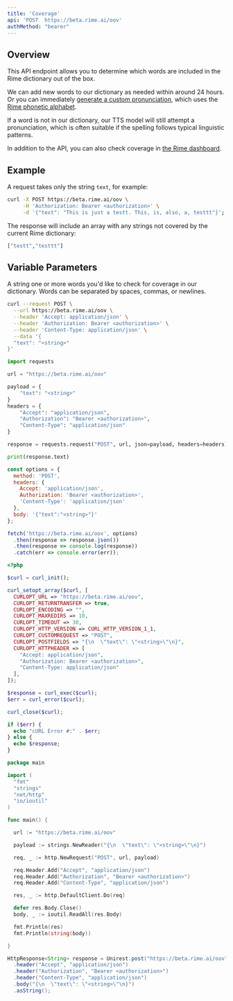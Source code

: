 ```yaml
---
title: 'Coverage'
api: 'POST  https://beta.rime.ai/oov'
authMethod: "bearer"
---
```


## Overview

This API endpoint allows you to determine which words are included in the Rime dictionary out of the box.

We can add new words to our dictionary as needed within around 24 hours. Or you can immediately [generate a custom pronunciation](/api-reference/custom-pronunciation), which uses the [Rime phonetic alphabet](/api-reference/custom-pronunciation#rimes-phonetic-alphabet).

If a word is not in our dictionary, our TTS model will still attempt a pronunciation, which is often suitable if the spelling follows typical linguistic patterns.

In addition to the API, you can also check coverage in [the Rime dashboard](/api-reference/custom-pronunciation#check-coverage).

## Example

A request takes only the string `text`, for example:

```bash
curl -X POST https://beta.rime.ai/oov \
     -H 'Authorization: Bearer <authorization>' \
     -d '{"text": "This is just a testt. This, is, also, a, testtt"}';
```

The response will include an array with any strings not covered by the current Rime dictionary:

```bash
["testt","testtt"]
```

## Variable Parameters

<ParamField body="text" type="string" required>
  A string one or more words you'd like to check for coverage in our dictionary. Words can be separated by spaces, commas, or newlines.
</ParamField>

<RequestExample>

```bash cURL
curl --request POST \
  --url https://beta.rime.ai/oov \
  --header 'Accept: application/json' \
  --header 'Authorization: Bearer <authorization>' \
  --header 'Content-Type: application/json' \
  --data '{
  "text": "<string>"
}'
```

```python Python
import requests

url = "https://beta.rime.ai/oov"

payload = {
    "text": "<string>"
}
headers = {
    "Accept": "application/json",
    "Authorization": "Bearer <authorization>",
    "Content-Type": "application/json"
}

response = requests.request("POST", url, json=payload, headers=headers)

print(response.text)
```

```javascript JavaScript
const options = {
  method: 'POST',
  headers: {
    Accept: 'application/json',
    Authorization: 'Bearer <authorization>',
    'Content-Type': 'application/json'
  },
  body: '{"text":"<string>"}'
};

fetch('https://beta.rime.ai/oov', options)
  .then(response => response.json())
  .then(response => console.log(response))
  .catch(err => console.error(err));
```

```php PHP
<?php

$curl = curl_init();

curl_setopt_array($curl, [
  CURLOPT_URL => "https://beta.rime.ai/oov",
  CURLOPT_RETURNTRANSFER => true,
  CURLOPT_ENCODING => "",
  CURLOPT_MAXREDIRS => 10,
  CURLOPT_TIMEOUT => 30,
  CURLOPT_HTTP_VERSION => CURL_HTTP_VERSION_1_1,
  CURLOPT_CUSTOMREQUEST => "POST",
  CURLOPT_POSTFIELDS => "{\n  \"text\": \"<string>\"\n}",
  CURLOPT_HTTPHEADER => [
    "Accept: application/json",
    "Authorization: Bearer <authorization>",
    "Content-Type: application/json"
  ],
]);

$response = curl_exec($curl);
$err = curl_error($curl);

curl_close($curl);

if ($err) {
  echo "cURL Error #:" . $err;
} else {
  echo $response;
}
```

```go Go
package main

import (
  "fmt"
  "strings"
  "net/http"
  "io/ioutil"
)

func main() {

  url := "https://beta.rime.ai/oov"

  payload := strings.NewReader("{\n  \"text\": \"<string>\"\n}")

  req, _ := http.NewRequest("POST", url, payload)

  req.Header.Add("Accept", "application/json")
  req.Header.Add("Authorization", "Bearer <authorization>")
  req.Header.Add("Content-Type", "application/json")

  res, _ := http.DefaultClient.Do(req)

  defer res.Body.Close()
  body, _ := ioutil.ReadAll(res.Body)

  fmt.Println(res)
  fmt.Println(string(body))

}
```

```java Java
HttpResponse<String> response = Unirest.post("https://beta.rime.ai/oov")
  .header("Accept", "application/json")
  .header("Authorization", "Bearer <authorization>")
  .header("Content-Type", "application/json")
  .body("{\n  \"text\": \"<string>\"\n}")
  .asString();
```

</RequestExample>
